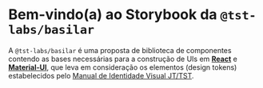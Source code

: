 
<Meta title="Basilar/Introdução" />


# Bem-vindo(a) ao Storybook da `@tst-labs/basilar`

A `@tst-labs/basilar` é uma proposta de biblioteca de componentes contendo as bases necessárias para a construção de UIs em [**React**](https://reactjs.org/) e [**Material-UI**](https://mui.com/), que
leva em consideração os elementos (design tokens) estabelecidos pelo [Manual de Identidade Visual JT/TST](http://www.tst.jus.br/identidadevisualjt).